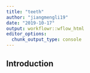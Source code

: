 ```yaml
---
title: "teeth"
author: "jiangmengli19"
date: "2019-10-17"
output: workflowr::wflow_html
editor_options:
  chunk_output_type: console
---
```


## Introduction

```r

```

